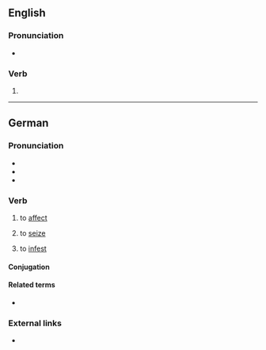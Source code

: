 {{also|Befällen}}
==English==

===Pronunciation===
* {{IPA|/bɪˈfɑlən/|lang=en}}

===Verb===
{{head|en|past participle|cat2=irregular past participles}}

# {{inflection of|befall||past|part|lang=en}}

----

==German==

===Pronunciation===
* {{IPA|/bəˈfaln̩/|/bəˈfalən/|lang=de}}
* {{audio|De-befallen.ogg|Audio|lang=de}}
* {{hyphenation|be|fal|len|lang=de}}

===Verb===
{{de-verb-strong|class=7|befällt|befiel|befallen|past subjunctive=befiele}}

# {{lb|de|of a disease}} to [[affect]]
# {{lb|de|of fear, desire, etc.}} to [[seize]]
# to [[infest]]

====Conjugation====
{{de-conj-strong|befall|befiel|befallen|h||befäll||a|||a}}

====Related terms====
* {{l|de|Befall}}

===External links===
* {{R:Duden}}